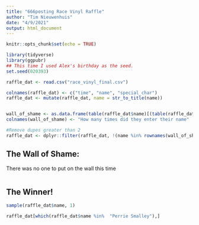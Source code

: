 ```yaml
---
title: "666posting Race Vinyl Raffle"
author: "Tim Nieuwenhuis"
date: "4/9/2021"
output: html_document
---
```


```r
knitr::opts_chunk$set(echo = TRUE)
```

```r
library(tidyverse)
library(ggpubr)
## This time I used Alex's birthday as the seed.
set.seed(020393)
```


```r
raffle_dat <- read.csv("race_vinyl_final.csv")

colnames(raffle_dat) <- c("time", "name", "special_char")
raffle_dat <- mutate(raffle_dat, name = str_to_title(name))


wall_of_shame <- as.data.frame(table(raffle_dat$name)[(table(raffle_dat$name) > 2)])
colnames(wall_of_shame) <- "How many times did they enter their name"

#Remove dupes greater than 2
raffle_dat <- dplyr::filter(raffle_dat, !(name %in% rownames(wall_of_shame)))
```

## The Wall of Shame:
There was no one to put on the wall this time
```r

```

## The Winner!
```r
sample(raffle_dat$name, 1)
```



```r
raffle_dat[which(raffle_dat$name %in%  "Perrie Smalley"),]
```

